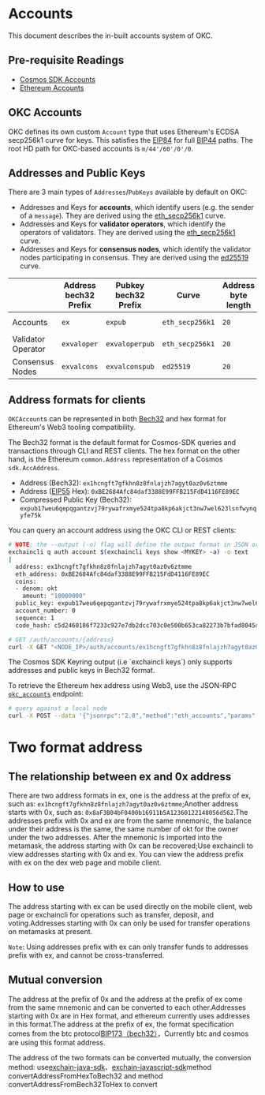 
# Accounts

This document describes the in-built accounts system of OKC. 

## Pre-requisite Readings

- [Cosmos SDK Accounts](https://docs.cosmos.network/v0.46/basics/accounts.html) 
- [Ethereum Accounts](https://ethereum.org/en/whitepaper/#ethereum-accounts) 

## OKC Accounts

OKC defines its own custom `Account` type that uses Ethereum's ECDSA secp256k1 curve for keys. This
satisfies the [EIP84](https://github.com/ethereum/EIPs/issues/84) for full [BIP44](https://github.com/bitcoin/bips/blob/master/bip-0044.mediawiki) paths.
The root HD path for OKC-based accounts is `m/44'/60'/0'/0`.


## Addresses and Public Keys

There are 3 main types of `Addresses`/`PubKeys` available by default on OKC:

- Addresses and Keys for **accounts**, which identify users (e.g. the sender of a `message`). They are derived using the [eth_secp256k1](https://cryptobook.nakov.com/digital-signatures/ecdsa-sign-verify-messages) curve.
- Addresses and Keys for **validator operators**, which identify the operators of validators. They are derived using the [eth_secp256k1](https://cryptobook.nakov.com/digital-signatures/ecdsa-sign-verify-messages) curve.
- Addresses and Keys for **consensus nodes**, which identify the validator nodes participating in consensus. They are derived using the [ed25519](https://cryptobook.nakov.com/digital-signatures/eddsa-and-ed25519) curve.

|                    | Address bech32 Prefix | Pubkey bech32 Prefix | Curve           | Address byte length | Pubkey byte length |
|--------------------|-----------------------|----------------------|-----------------|---------------------|--------------------|
| Accounts           | `ex`                 | `expub`             | `eth_secp256k1` | `20`                | `33` (compressed)  |
| Validator Operator | `exvaloper`          | `exvaloperpub`      | `eth_secp256k1` | `20`                | `33` (compressed)  |
| Consensus Nodes    | `exvalcons`          | `exvalconspub`      | `ed25519`       | `20`                | `32`               |

## Address formats for clients

`OKCAccount`s can be represented in both [Bech32](https://en.bitcoin.it/wiki/Bech32) and hex format for Ethereum's Web3 tooling compatibility.

The Bech32 format is the default format for Cosmos-SDK queries and transactions through CLI and REST
clients. The hex format on the other hand, is the Ethereum `common.Address` representation of a
Cosmos `sdk.AccAddress`.

- Address (Bech32): `ex1hcngft7gfkhn8z8fnlajzh7agyt0az0v6ztmme`
- Address ([EIP55](https://eips.ethereum.org/EIPS/eip-55) Hex): `0xBE2684Afc84daf3388E99FFB215FdD4116FE89EC`
- Compressed Public Key (Bech32): `expub17weu6qepqgantzvj79rywafrxmye524tpa8kp6akjct3nw7wel623lsnfwynqyfe75k`

You can query an account address using the OKC CLI or REST clients:

```bash
# NOTE: the --output (-o) flag will define the output format in JSON or YAML (text)
exchaincli q auth account $(exchaincli keys show <MYKEY> -a) -o text
|
  address: ex1hcngft7gfkhn8z8fnlajzh7agyt0az0v6ztmme
  eth_address: 0xBE2684Afc84daf3388E99FFB215FdD4116FE89EC
  coins:
  - denom: okt
    amount: "10000000"
  public_key: expub17weu6qepqgantzvj79rywafrxmye524tpa8kp6akjct3nw7wel623lsnfwynqyfe75k
  account_number: 0
  sequence: 1
  code_hash: c5d2460186f7233c927e7db2dcc703c0e500b653ca82273b7bfad8045d85a470
```

``` bash
# GET /auth/accounts/{address}
curl -X GET "<NODE_IP>/auth/accounts/ex1hcngft7gfkhn8z8fnlajzh7agyt0az0v6ztmme" -H "accept: application/json"
```

<Tip>
The Cosmos SDK Keyring output (i.e `exchaincli keys`) only supports addresses and public keys in Bech32 format.
</Tip>

To retrieve the Ethereum hex address using Web3, use the JSON-RPC [`okc_accounts`](./json_rpc.md#eth_accounts) endpoint:

```bash
# query against a local node
curl -X POST --data '{"jsonrpc":"2.0","method":"eth_accounts","params":[],"id":1}' -H "Content-Type: application/json" http://localhost:26664
```

# Two format address

## The relationship between ex and 0x address
There are two address formats in ex, one is the address at the prefix of ex, such as: `ex1hcngft7gfkhn8z8fnlajzh7agyt0az0v6ztmme`;Another address starts with 0x, such as: `0x8aF3B04bF0400b16911b5A12360122148056d562`.The addresses prefix with 0x and ex are from the same mnemonic, the balance under their address is the same, the same number of okt for the owner under the two addresses. After the mnemonic is imported into the metamask, the address starting with 0x can be recovered;Use exchaincli to view addresses starting with 0x and ex. You can view the address prefix with ex on the dex web page and mobile client.

## How to use
The address starting with ex can be used directly on the mobile client, web page or exchaincli for operations such as transfer, deposit, and voting.Addresses starting with 0x can only be used for transfer operations on metamasks at present.

`Note`: Using addresses prefix with ex can only transfer funds to addresses prefix with ex, and cannot be cross-transferred.

## Mutual conversion
The address at the prefix of 0x and the address at the prefix of ex come from the same mnemonic and can be converted to each other.Addresses starting with 0x are in Hex format, and ethereum currently uses addresses in this format.The address at the prefix of ex, the format specification comes from the btc protocol[BIP173（bech32）](https://github.com/bitcoin/bitcoin/pull/11167)，Currently btc and cosmos are using this format address.

The address of the two formats can be converted mutually, the conversion method: use[exchain-java-sdk](https://github.com/okx/exchain-java-sdk/blob/v0.18.0/src/main/java/com/okexchain/utils/crypto/AddressUtil.java)、[exchain-javascript-sdk](https://github.com/okx/exchain-javascript-sdk/blob/master/src/crypto/index.js)method convertAddressFromHexToBech32 and method convertAddressFromBech32ToHex to convert

